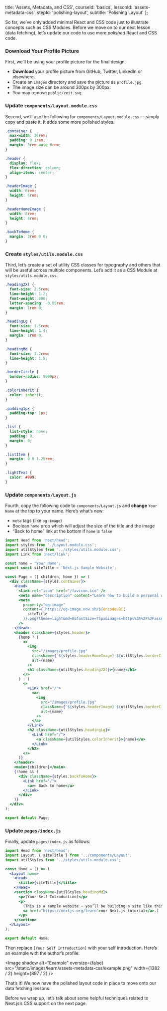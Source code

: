 
  title: 'Assets, Metadata, and CSS',
  courseId: 'basics',
  lessonId: 'assets-metadata-css',
  stepId: 'polishing-layout',
  subtitle: 'Polishing Layout'
};

So far, we’ve only added minimal React and CSS code just to illustrate concepts such as CSS Modules. Before we move on to our next lesson (data fetching), let’s update our code to use more _polished_ React and CSS code.

### Download Your Profile Picture

First, we’ll be using your profile picture for the final design.

- **Download** your profile picture from GitHub, Twitter, LinkedIn or elsewhere.
- Create an `images` directory and save the picture as `profile.jpg`.
- The image size can be around 300px by 300px.
- You may remove `public/zeit.svg`.

### Update `components/Layout.module.css`

Second, we’ll use the following for `components/Layout.module.css` — simply copy and paste it. It adds some more polished styles.

```css
.container {
  max-width: 36rem;
  padding: 0 1rem;
  margin: 3rem auto 6rem;
}

.header {
  display: flex;
  flex-direction: column;
  align-items: center;
}

.headerImage {
  width: 6rem;
  height: 6rem;
}

.headerHomeImage {
  width: 8rem;
  height: 8rem;
}

.backToHome {
  margin: 3rem 0 0;
}
```

### Create `styles/utils.module.css`

Third, let’s create a set of utility CSS classes for typography and others that will be useful across multiple components. Let’s add it as a CSS Module at `styles/utils.module.css`.

```css
.heading2Xl {
  font-size: 2.5rem;
  line-height: 1.2;
  font-weight: 800;
  letter-spacing: -0.05rem;
  margin: 1rem 0;
}

.headingLg {
  font-size: 1.5rem;
  line-height: 1.4;
  margin: 1rem 0;
}

.headingMd {
  font-size: 1.2rem;
  line-height: 1.5;
}

.borderCircle {
  border-radius: 9999px;
}

.colorInherit {
  color: inherit;
}

.padding1px {
  padding-top: 1px;
}

.list {
  list-style: none;
  padding: 0;
  margin: 0;
}

.listItem {
  margin: 0 0 1.25rem;
}

.lightText {
  color: #999;
}
```

### Update `components/Layout.js`

Fourth, copy the following code to `components/Layout.js` and **change** `Your Name` at the top to your name. Here’s what’s new:

- `meta` tags (like `og:image`)
- Boolean `home` prop which will adjust the size of the title and the image
- “Back to home” link at the bottom if `home` is `false`

```jsx
import Head from 'next/head';
import styles from './Layout.module.css';
import utilStyles from '../styles/utils.module.css';
import Link from 'next/link';

const name = 'Your Name';
export const siteTitle = 'Next.js Sample Website';

const Page = ({ children, home }) => (
  <div className={styles.container}>
    <Head>
      <link rel="icon" href="/favicon.ico" />
      <meta name="description" content="Learn how to build a personal website using Next.js" />
      <meta
        property="og:image"
        content={`https://og-image.now.sh/${encodeURI(
          siteTitle
        )}.png?theme=light&md=0&fontSize=75px&images=https%3A%2F%2Fassets.zeit.co%2Fimage%2Fupload%2Ffront%2Fassets%2Fdesign%2Fnextjs-black-logo.svg`}
      />
    </Head>
    <header className={styles.header}>
      {home ? (
        <>
          <img
            src="/images/profile.jpg"
            className={`${styles.headerHomeImage} ${utilStyles.borderCircle}`}
            alt={name}
          />
          <h1 className={utilStyles.heading2Xl}>{name}</h1>
        </>
      ) : (
        <>
          <Link href="/">
            <a>
              <img
                src="/images/profile.jpg"
                className={`${styles.headerImage} ${utilStyles.borderCircle}`}
                alt={name}
              />
            </a>
          </Link>
          <h2 className={utilStyles.headingLg}>
            <Link href="/">
              <a className={utilStyles.colorInherit}>{name}</a>
            </Link>
          </h2>
        </>
      )}
    </header>
    <main>{children}</main>
    {!home && (
      <div className={styles.backToHome}>
        <Link href="/">
          <a>← Back to home</a>
        </Link>
      </div>
    )}
  </div>
);

export default Page;
```

### Update `pages/index.js`

Finally, update `pages/index.js` as follows:

```jsx
import Head from 'next/head';
import Layout, { siteTitle } from '../components/Layout';
import utilStyles from '../styles/utils.module.css';

const Home = () => (
  <Layout home>
    <Head>
      <title>{siteTitle}</title>
    </Head>
    <section className={utilStyles.headingMd}>
      <p>[Your Self Introduction]</p>
      <p>
        (This is a sample website - you’ll be building a site like this on{' '}
        <a href="https://nextjs.org/learn">our Next.js tutorial</a>.)
      </p>
    </section>
  </Layout>
);

export default Home;
```

Then replace `[Your Self Introduction]` with your self introduction. Here’s an example with the author’s profile:

<Image
  shadow
  alt="Example"
  oversize={false}
  src="/static/images/learn/assets-metadata-css/example.png"
  width={1382 / 2}
  height={897 / 2}
/>

That’s it! We now have the polished layout code in place to move onto our data fetching lessons.

Before we wrap up, let’s talk about some helpful techniques related to Next.js’s CSS support on the next page.

